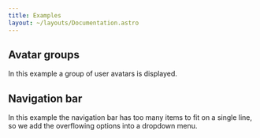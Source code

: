 ```yaml
---
title: Examples
layout: ~/layouts/Documentation.astro
---
```



## Avatar groups

In this example a group of user avatars is displayed.


<Playground source={avatarExampleReactSource} lang="tsx">
	<AvatarExampleReact client:load />
</Playground>

## Navigation bar

In this example the navigation bar has too many items to fit on a single line, so we add the overflowing options into a dropdown menu.


<Playground source={navigationExampleReactSource} lang="tsx">
	<NavigationExampleReact client:load />
</Playground>
